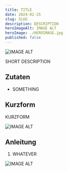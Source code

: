 ```yaml
---
title: TITLE
date: 2024-02-25
slug: SLUG
description: DESCRIPTION
heroImageAlt: IMAGE ALT
heroImage: ./HEROIMAGE.jpg
published: false
---
```


![IMAGE ALT](./IMAGE.jpg)

SHORT DESCRIPTION

## Zutaten

* SOMETHING


## Kurzform
KURZFORM

![IMAGE ALT](./IMAGE.jpg)

## Anleitung

1. WHATEVER

![IMAGE ALT](./IMAGE.jpg)